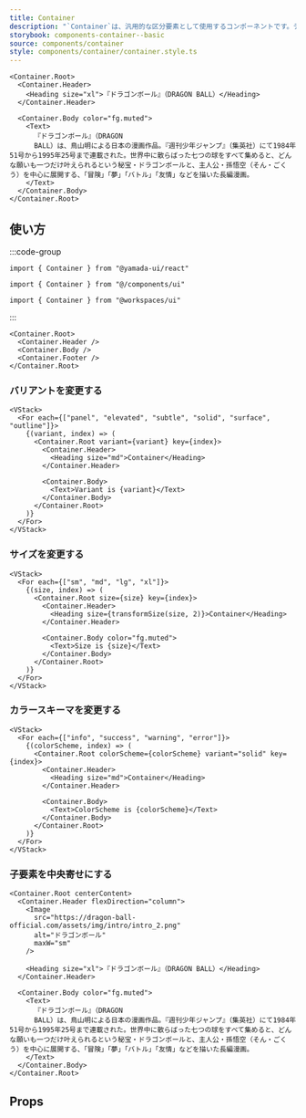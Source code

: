 ```yaml
---
title: Container
description: "`Container`は、汎用的な区分要素として使用するコンポーネントです。デフォルトでは、`section`要素をレンダリングします。"
storybook: components-container--basic
source: components/container
style: components/container/container.style.ts
---
```


```tsx preview
<Container.Root>
  <Container.Header>
    <Heading size="xl">『ドラゴンボール』（DRAGON BALL）</Heading>
  </Container.Header>

  <Container.Body color="fg.muted">
    <Text>
      『ドラゴンボール』（DRAGON
      BALL）は、鳥山明による日本の漫画作品。『週刊少年ジャンプ』（集英社）にて1984年51号から1995年25号まで連載された。世界中に散らばった七つの球をすべて集めると、どんな願いも一つだけ叶えられるという秘宝・ドラゴンボールと、主人公・孫悟空（そん・ごくう）を中心に展開する、「冒険」「夢」「バトル」「友情」などを描いた長編漫画。
    </Text>
  </Container.Body>
</Container.Root>
```

## 使い方

:::code-group

```tsx [package]
import { Container } from "@yamada-ui/react"
```

```tsx [alias]
import { Container } from "@/components/ui"
```

```tsx [monorepo]
import { Container } from "@workspaces/ui"
```

:::

```tsx
<Container.Root>
  <Container.Header />
  <Container.Body />
  <Container.Footer />
</Container.Root>
```

### バリアントを変更する

```tsx preview
<VStack>
  <For each={["panel", "elevated", "subtle", "solid", "surface", "outline"]}>
    {(variant, index) => (
      <Container.Root variant={variant} key={index}>
        <Container.Header>
          <Heading size="md">Container</Heading>
        </Container.Header>

        <Container.Body>
          <Text>Variant is {variant}</Text>
        </Container.Body>
      </Container.Root>
    )}
  </For>
</VStack>
```

### サイズを変更する

```tsx preview
<VStack>
  <For each={["sm", "md", "lg", "xl"]}>
    {(size, index) => (
      <Container.Root size={size} key={index}>
        <Container.Header>
          <Heading size={transformSize(size, 2)}>Container</Heading>
        </Container.Header>

        <Container.Body color="fg.muted">
          <Text>Size is {size}</Text>
        </Container.Body>
      </Container.Root>
    )}
  </For>
</VStack>
```

### カラースキーマを変更する

```tsx preview
<VStack>
  <For each={["info", "success", "warning", "error"]}>
    {(colorScheme, index) => (
      <Container.Root colorScheme={colorScheme} variant="solid" key={index}>
        <Container.Header>
          <Heading size="md">Container</Heading>
        </Container.Header>

        <Container.Body>
          <Text>ColorScheme is {colorScheme}</Text>
        </Container.Body>
      </Container.Root>
    )}
  </For>
</VStack>
```

### 子要素を中央寄せにする

```tsx preview
<Container.Root centerContent>
  <Container.Header flexDirection="column">
    <Image
      src="https://dragon-ball-official.com/assets/img/intro/intro_2.png"
      alt="ドラゴンボール"
      maxW="sm"
    />

    <Heading size="xl">『ドラゴンボール』（DRAGON BALL）</Heading>
  </Container.Header>

  <Container.Body color="fg.muted">
    <Text>
      『ドラゴンボール』（DRAGON
      BALL）は、鳥山明による日本の漫画作品。『週刊少年ジャンプ』（集英社）にて1984年51号から1995年25号まで連載された。世界中に散らばった七つの球をすべて集めると、どんな願いも一つだけ叶えられるという秘宝・ドラゴンボールと、主人公・孫悟空（そん・ごくう）を中心に展開する、「冒険」「夢」「バトル」「友情」などを描いた長編漫画。
    </Text>
  </Container.Body>
</Container.Root>
```

## Props

<PropsTable name="container" />
